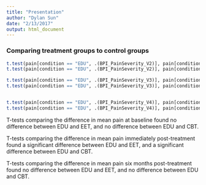 ```yaml
---
title: "Presentation"
author: "Dylan Sun"
date: "2/13/2017"
output: html_document
---
```


### Comparing treatment groups to control groups
```r
t.test(pain[condition == "EDU", .(BPI_PainSeverity_V2)], pain[condition == "CBT", .(BPI_PainSeverity_V2)])
t.test(pain[condition == "EDU", .(BPI_PainSeverity_V2)], pain[condition == "EET", .(BPI_PainSeverity_V2)])

t.test(pain[condition == "EDU", .(BPI_PainSeverity_V3)], pain[condition == "CBT", .(BPI_PainSeverity_V3)])
t.test(pain[condition == "EDU", .(BPI_PainSeverity_V3)], pain[condition == "EET", .(BPI_PainSeverity_V3)])


t.test(pain[condition == "EDU", .(BPI_PainSeverity_V4)], pain[condition == "CBT", .(BPI_PainSeverity_V4)])
t.test(pain[condition == "EDU", .(BPI_PainSeverity_V4)], pain[condition == "EET", .(BPI_PainSeverity_V4)])

```
T-tests comparing the difference in mean pain at baseline found no difference between EDU and EET, and no difference between EDU and CBT. 

T-tests comparing the difference in mean pain immediately post-treatment found a significant difference between EDU and EET, and a significant difference between EDU and CBT. 

T-tests comparing the difference in mean pain six months post-treatment found no difference between EDU and EET, and no difference between EDU and CBT. 